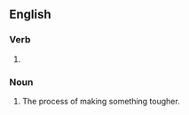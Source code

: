 ==English==

===Verb===
{{head|en|verb form}}

# {{present participle of|toughen|lang=en|nocat=1}}

===Noun===
{{en-noun}}

# The process of making something tougher.